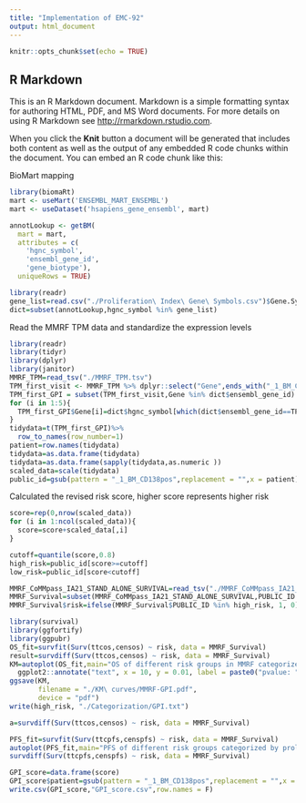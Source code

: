 ```yaml
---
title: "Implementation of EMC-92"
output: html_document
---
```


```r
knitr::opts_chunk$set(echo = TRUE)
```

## R Markdown

This is an R Markdown document. Markdown is a simple formatting syntax for authoring HTML, PDF, and MS Word documents. For more details on using R Markdown see <http://rmarkdown.rstudio.com>.

When you click the **Knit** button a document will be generated that includes both content as well as the output of any embedded R code chunks within the document. You can embed an R code chunk like this:


BioMart mapping
```r
library(biomaRt) 
mart <- useMart('ENSEMBL_MART_ENSEMBL')
mart <- useDataset('hsapiens_gene_ensembl', mart)

annotLookup <- getBM(
  mart = mart,
  attributes = c(
    'hgnc_symbol',
    'ensembl_gene_id',
    'gene_biotype'),
  uniqueRows = TRUE)
```

```r
library(readr)
gene_list=read.csv("./Proliferation\ Index\ Gene\ Symbols.csv")$Gene.Symbol
dict=subset(annotLookup,hgnc_symbol %in% gene_list)
```


Read the MMRF TPM data and standardize the expression levels
```r
library(readr)
library(tidyr)
library(dplyr)
library(janitor)
MMRF_TPM=read_tsv("./MMRF_TPM.tsv")
TPM_first_visit <- MMRF_TPM %>% dplyr::select("Gene",ends_with("_1_BM_CD138pos"))
TPM_first_GPI = subset(TPM_first_visit,Gene %in% dict$ensembl_gene_id)
for (i in 1:5){
  TPM_first_GPI$Gene[i]=dict$hgnc_symbol[which(dict$ensembl_gene_id==TPM_first_GPI$Gene[i])]
}
tidydata=t(TPM_first_GPI)%>%
  row_to_names(row_number=1)
patient=row.names(tidydata)
tidydata=as.data.frame(tidydata)
tidydata=as.data.frame(sapply(tidydata,as.numeric ))
scaled_data=scale(tidydata)
public_id=gsub(pattern = "_1_BM_CD138pos",replacement = "",x = patient)
```

Calculated the revised risk score, higher score represents higher risk
```r
score=rep(0,nrow(scaled_data))
for (i in 1:ncol(scaled_data)){
  score=score+scaled_data[,i]
}
```

```r
cutoff=quantile(score,0.8)
high_risk=public_id[score>=cutoff]
low_risk=public_id[score<cutoff]
```


```r
MMRF_CoMMpass_IA21_STAND_ALONE_SURVIVAL=read_tsv("./MMRF_CoMMpass_IA21_STAND_ALONE_SURVIVAL.tsv")
MMRF_Survival=subset(MMRF_CoMMpass_IA21_STAND_ALONE_SURVIVAL,PUBLIC_ID %in% high_risk | PUBLIC_ID %in% low_risk)
MMRF_Survival$risk=ifelse(MMRF_Survival$PUBLIC_ID %in% high_risk, 1, 0) #risk=1 represents high risk
```

```r
library(survival)
library(ggfortify)
library(ggpubr)
OS_fit=survfit(Surv(ttcos,censos) ~ risk, data = MMRF_Survival)
result=survdiff(Surv(ttcos,censos) ~ risk, data = MMRF_Survival)
KM=autoplot(OS_fit,main="OS of different risk groups in MMRF categorized by GPI",ylim = c(0, 1.0))+
  ggplot2::annotate("text", x = 10, y = 0.01, label = paste0("pvalue: ", sprintf("%.2e", result$pvalue)) , size = 3, hjust = 0)
ggsave(KM, 
       filename = "./KM\ curves/MMRF-GPI.pdf",
       device = "pdf")
write(high_risk, "./Categorization/GPI.txt")
```
```r
a=survdiff(Surv(ttcos,censos) ~ risk, data = MMRF_Survival)
```


```r
PFS_fit=survfit(Surv(ttcpfs,censpfs) ~ risk, data = MMRF_Survival)
autoplot(PFS_fit,main="PFS of different risk groups categorized by proliferation index")
survdiff(Surv(ttcpfs,censpfs) ~ risk, data = MMRF_Survival)
```
```r
GPI_score=data.frame(score)
GPI_score$patient=gsub(pattern = "_1_BM_CD138pos",replacement = "",x = patient)
write.csv(GPI_score,"GPI_score.csv",row.names = F)
```
